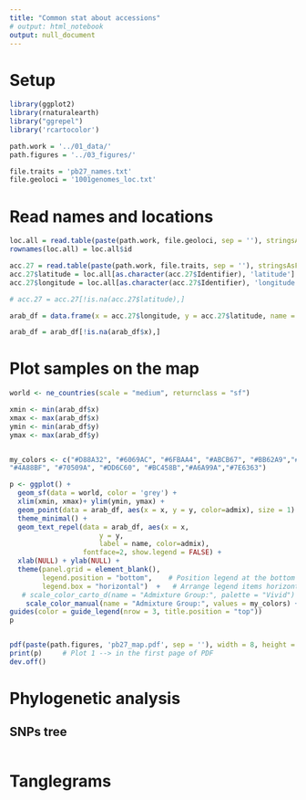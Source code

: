 ```yaml
---
title: "Common stat about accessions"
# output: html_notebook
output: null_document
---
```


# Setup
```r
library(ggplot2)
library(rnaturalearth)
library("ggrepel") 
library('rcartocolor')

path.work = '../01_data/'
path.figures = '../03_figures/'

file.traits = 'pb27_names.txt'
file.geoloci = '1001genomes_loc.txt'
```


# Read names and locations
```r

loc.all = read.table(paste(path.work, file.geoloci, sep = ''), stringsAsFactors = F, header = T)
rownames(loc.all) = loc.all$id

acc.27 = read.table(paste(path.work, file.traits, sep = ''), stringsAsFactors = F, header = T, sep = "\t")
acc.27$latitude = loc.all[as.character(acc.27$Identifier), 'latitude']
acc.27$longitude = loc.all[as.character(acc.27$Identifier), 'longitude']

# acc.27 = acc.27[!is.na(acc.27$latitude),]

arab_df = data.frame(x = acc.27$longitude, y = acc.27$latitude, name = acc.27$Identifier, admix = acc.27$Admixture.Group)  

arab_df = arab_df[!is.na(arab_df$x),]

```


# Plot samples on the map
```r

world <- ne_countries(scale = "medium", returnclass = "sf")

xmin <- min(arab_df$x)
xmax <- max(arab_df$x)
ymin <- min(arab_df$y)
ymax <- max(arab_df$y)


my_colors <- c("#D88A32", "#6069AC", "#6FBAA4", "#ABCB67", "#BB62A9","#3E776C", "#D2A63E",
"#4A88BF", "#70509A", "#DD6C60", "#BC458B","#A6A99A","#7E6363")

p <- ggplot() +
  geom_sf(data = world, color = 'grey') +
  xlim(xmin, xmax)+ ylim(ymin, ymax) +
  geom_point(data = arab_df, aes(x = x, y = y, color=admix), size = 1) +
  theme_minimal() + 
  geom_text_repel(data = arab_df, aes(x = x, 
                      y = y, 
                      label = name, color=admix), 
                  fontface=2, show.legend = FALSE) +
  xlab(NULL) + ylab(NULL) +
  theme(panel.grid = element_blank(),
        legend.position = "bottom",    # Position legend at the bottom
        legend.box = "horizontal")  +   # Arrange legend items horizontally
   # scale_color_carto_d(name = "Admixture Group:", palette = "Vivid") +
    scale_color_manual(name = "Admixture Group:", values = my_colors) +
guides(color = guide_legend(nrow = 3, title.position = "top")) 
p 


pdf(paste(path.figures, 'pb27_map.pdf', sep = ''), width = 8, height = 3.5)
print(p)     # Plot 1 --> in the first page of PDF
dev.off()

```
# Phylogenetic analysis
## SNPs tree
```r

```

# Tanglegrams
```r

```



